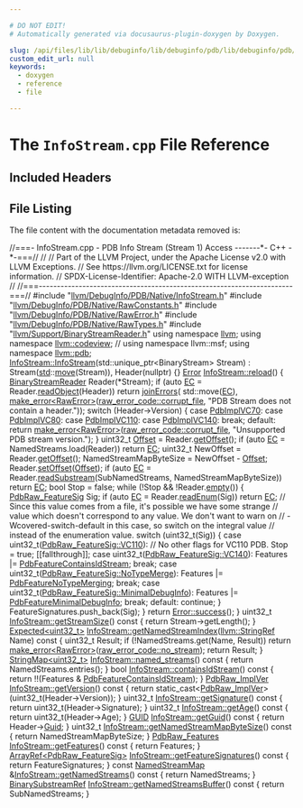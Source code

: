```yaml
---

# DO NOT EDIT!
# Automatically generated via docusaurus-plugin-doxygen by Doxygen.

slug: /api/files/lib/lib/debuginfo/lib/debuginfo/pdb/lib/debuginfo/pdb/native/infostream-cpp
custom_edit_url: null
keywords:
  - doxygen
  - reference
  - file

---
```





# The `InfoStream.cpp` File Reference

<DoxygenPage pluginConfig={pluginConfig}>



## Included Headers

<IncludesList>
<IncludesListItem
  filePath="llvm/DebugInfo/PDB/Native/InfoStream.h"
  permalink="/docs/api/files/include/include/llvm/include/llvm/debuginfo/include/llvm/debuginfo/pdb/include/llvm/debuginfo/pdb/native/infostream-h"
  isLocal="true" />
<IncludesListItem
  filePath="llvm/DebugInfo/PDB/Native/RawConstants.h"
  permalink="/docs/api/files/include/include/llvm/include/llvm/debuginfo/include/llvm/debuginfo/pdb/include/llvm/debuginfo/pdb/native/rawconstants-h"
  isLocal="true" />
<IncludesListItem
  filePath="llvm/DebugInfo/PDB/Native/RawError.h"
  permalink="/docs/api/files/include/include/llvm/include/llvm/debuginfo/include/llvm/debuginfo/pdb/include/llvm/debuginfo/pdb/native/rawerror-h"
  isLocal="true" />
<IncludesListItem
  filePath="llvm/DebugInfo/PDB/Native/RawTypes.h"
  permalink="/docs/api/files/include/include/llvm/include/llvm/debuginfo/include/llvm/debuginfo/pdb/include/llvm/debuginfo/pdb/native/rawtypes-h"
  isLocal="true" />
<IncludesListItem
  filePath="llvm/Support/BinaryStreamReader.h"
  permalink="/docs/api/files/include/include/llvm/include/llvm/support/binarystreamreader-h"
  isLocal="true" />
</IncludesList>


## File Listing

The file content with the documentation metadata removed is:

<ProgramListing>

<Link id="l00001" /><CodeLine lineNumber="1"><span class="doxyHighlightComment">//===- InfoStream.cpp - PDB Info Stream (Stream 1) Access -------&#42;- C++ -&#42;-===//</span></CodeLine>
<Link id="l00002" /><CodeLine lineNumber="2"><span class="doxyHighlightComment">//</span></CodeLine>
<Link id="l00003" /><CodeLine lineNumber="3"><span class="doxyHighlightComment">// Part of the LLVM Project, under the Apache License v2.0 with LLVM Exceptions.</span></CodeLine>
<Link id="l00004" /><CodeLine lineNumber="4"><span class="doxyHighlightComment">// See https://llvm.org/LICENSE.txt for license information.</span></CodeLine>
<Link id="l00005" /><CodeLine lineNumber="5"><span class="doxyHighlightComment">// SPDX-License-Identifier: Apache-2.0 WITH LLVM-exception</span></CodeLine>
<Link id="l00006" /><CodeLine lineNumber="6"><span class="doxyHighlightComment">//</span></CodeLine>
<Link id="l00007" /><CodeLine lineNumber="7"><span class="doxyHighlightComment">//===----------------------------------------------------------------------===//</span></CodeLine>
<Link id="l00008" /><CodeLine lineNumber="8"></CodeLine>
<Link id="l00009" /><CodeLine lineNumber="9"><span class="doxyHighlightPreprocessor">#include &quot;<a href="/docs/api/files/include/include/llvm/include/llvm/debuginfo/include/llvm/debuginfo/pdb/include/llvm/debuginfo/pdb/native/infostream-h">llvm/DebugInfo/PDB/Native/InfoStream.h</a>&quot;</span></CodeLine>
<Link id="l00010" /><CodeLine lineNumber="10"><span class="doxyHighlightPreprocessor">#include &quot;<a href="/docs/api/files/include/include/llvm/include/llvm/debuginfo/include/llvm/debuginfo/pdb/include/llvm/debuginfo/pdb/native/rawconstants-h">llvm/DebugInfo/PDB/Native/RawConstants.h</a>&quot;</span></CodeLine>
<Link id="l00011" /><CodeLine lineNumber="11"><span class="doxyHighlightPreprocessor">#include &quot;<a href="/docs/api/files/include/include/llvm/include/llvm/debuginfo/include/llvm/debuginfo/pdb/include/llvm/debuginfo/pdb/native/rawerror-h">llvm/DebugInfo/PDB/Native/RawError.h</a>&quot;</span></CodeLine>
<Link id="l00012" /><CodeLine lineNumber="12"><span class="doxyHighlightPreprocessor">#include &quot;<a href="/docs/api/files/include/include/llvm/include/llvm/debuginfo/include/llvm/debuginfo/pdb/include/llvm/debuginfo/pdb/native/rawtypes-h">llvm/DebugInfo/PDB/Native/RawTypes.h</a>&quot;</span></CodeLine>
<Link id="l00013" /><CodeLine lineNumber="13"><span class="doxyHighlightPreprocessor">#include &quot;<a href="/docs/api/files/include/include/llvm/include/llvm/support/binarystreamreader-h">llvm/Support/BinaryStreamReader.h</a>&quot;</span></CodeLine>
<Link id="l00014" /><CodeLine lineNumber="14"></CodeLine>
<Link id="l00015" /><CodeLine lineNumber="15"><span class="doxyHighlightKeyword">using namespace </span><span class="doxyHighlight"><a href="/docs/api/namespaces/llvm">llvm</a>;</span></CodeLine>
<Link id="l00016" /><CodeLine lineNumber="16"><span class="doxyHighlightKeyword">using namespace </span><span class="doxyHighlight"><a href="/docs/api/namespaces/llvm/codeview">llvm::codeview</a>;</span></CodeLine>
<Link id="l00017" /><CodeLine lineNumber="17"><span class="doxyHighlightComment">// using namespace llvm::msf;</span></CodeLine>
<Link id="l00018" /><CodeLine lineNumber="18"><span class="doxyHighlightKeyword">using namespace </span><span class="doxyHighlight"><a href="/docs/api/namespaces/llvm/pdb">llvm::pdb</a>;</span></CodeLine>
<Link id="l00019" /><CodeLine lineNumber="19"></CodeLine>
<Link id="l00020" /><CodeLine lineNumber="20" lineLink="/docs/api/classes/llvm/pdb/infostream/#aa7a8d2b43c9981cf2dfc6b0cb58de119"><span class="doxyHighlight"><a href="/docs/api/classes/llvm/pdb/infostream/#aa7a8d2b43c9981cf2dfc6b0cb58de119">InfoStream::InfoStream</a>(std::unique&#95;ptr&lt;BinaryStream&gt; Stream)</span></CodeLine>
<Link id="l00021" /><CodeLine lineNumber="21"><span class="doxyHighlight">    : Stream(<a href="/docs/api/namespaces/std">std</a>::<a href="/docs/api/namespaces/llvm/#abfc9c7ecf70f66901e439f7c04ef3dbb">move</a>(Stream)), Header(nullptr) &#123;&#125;</span></CodeLine>
<Link id="l00022" /><CodeLine lineNumber="22"></CodeLine>
<Link id="l00023" /><CodeLine lineNumber="23" lineLink="/docs/api/classes/llvm/pdb/infostream/#a8061dd23eb1daa95b6fca9bf53dad3a5"><span class="doxyHighlight"><a href="/docs/api/classes/llvm/error">Error</a> <a href="/docs/api/classes/llvm/pdb/infostream/#a8061dd23eb1daa95b6fca9bf53dad3a5">InfoStream::reload</a>() &#123;</span></CodeLine>
<Link id="l00024" /><CodeLine lineNumber="24"><span class="doxyHighlight">  <a href="/docs/api/classes/llvm/binarystreamreader">BinaryStreamReader</a> Reader(&#42;Stream);</span></CodeLine>
<Link id="l00025" /><CodeLine lineNumber="25"></CodeLine>
<Link id="l00026" /><CodeLine lineNumber="26"><span class="doxyHighlight">  </span><span class="doxyHighlightKeywordFlow">if</span><span class="doxyHighlight"> (</span><span class="doxyHighlightKeyword">auto</span><span class="doxyHighlight"> <a href="/docs/api/namespaces/llvm/codeview/#a2e1cbb0e2bd7a35ed99c31853dc45374a3fd6b696867d70225deda7868308679b">EC</a> = Reader.<a href="/docs/api/classes/llvm/binarystreamreader/#a07e25e055f92f545f94821c4a3cbded8">readObject</a>(Header))</span></CodeLine>
<Link id="l00027" /><CodeLine lineNumber="27"><span class="doxyHighlight">    </span><span class="doxyHighlightKeywordFlow">return</span><span class="doxyHighlight"> <a href="/docs/api/namespaces/llvm/#a71210b99d2ef87236d8505c1771a7ab1">joinErrors</a>(</span></CodeLine>
<Link id="l00028" /><CodeLine lineNumber="28"><span class="doxyHighlight">        std::move(<a href="/docs/api/namespaces/llvm/codeview/#a2e1cbb0e2bd7a35ed99c31853dc45374a3fd6b696867d70225deda7868308679b">EC</a>),</span></CodeLine>
<Link id="l00029" /><CodeLine lineNumber="29"><span class="doxyHighlight">        <a href="/docs/api/namespaces/llvm/#a9999bd897fc8a1648bd69b36fee2d357">make&#95;error&lt;RawError&gt;</a>(<a href="/docs/api/namespaces/llvm/pdb/#a573bcbbea76b4d72b33de1e392cc14aea8c4fdeb9f0256322a364cd1347a6ffd6">raw&#95;error&#95;code::corrupt&#95;file</a>,</span></CodeLine>
<Link id="l00030" /><CodeLine lineNumber="30"><span class="doxyHighlight">                             </span><span class="doxyHighlightStringLiteral">&quot;PDB Stream does not contain a header.&quot;</span><span class="doxyHighlight">));</span></CodeLine>
<Link id="l00031" /><CodeLine lineNumber="31"></CodeLine>
<Link id="l00032" /><CodeLine lineNumber="32"><span class="doxyHighlight">  </span><span class="doxyHighlightKeywordFlow">switch</span><span class="doxyHighlight"> (Header-&gt;Version) &#123;</span></CodeLine>
<Link id="l00033" /><CodeLine lineNumber="33"><span class="doxyHighlight">  </span><span class="doxyHighlightKeywordFlow">case</span><span class="doxyHighlight"> <a href="/docs/api/namespaces/llvm/pdb/#ad17ec0f543b59c53c2661bea8c3b927ea0100542a7c938adb43d4b979331bbcb5">PdbImplVC70</a>:</span></CodeLine>
<Link id="l00034" /><CodeLine lineNumber="34"><span class="doxyHighlight">  </span><span class="doxyHighlightKeywordFlow">case</span><span class="doxyHighlight"> <a href="/docs/api/namespaces/llvm/pdb/#ad17ec0f543b59c53c2661bea8c3b927eae331f6be7b6e4078f194ae15dac03f51">PdbImplVC80</a>:</span></CodeLine>
<Link id="l00035" /><CodeLine lineNumber="35"><span class="doxyHighlight">  </span><span class="doxyHighlightKeywordFlow">case</span><span class="doxyHighlight"> <a href="/docs/api/namespaces/llvm/pdb/#ad17ec0f543b59c53c2661bea8c3b927eafcbe56d20b3e5fd6ca2844aba0ef00bb">PdbImplVC110</a>:</span></CodeLine>
<Link id="l00036" /><CodeLine lineNumber="36"><span class="doxyHighlight">  </span><span class="doxyHighlightKeywordFlow">case</span><span class="doxyHighlight"> <a href="/docs/api/namespaces/llvm/pdb/#ad17ec0f543b59c53c2661bea8c3b927eaa177009c6d59129a5c452042096ccf25">PdbImplVC140</a>:</span></CodeLine>
<Link id="l00037" /><CodeLine lineNumber="37"><span class="doxyHighlight">    </span><span class="doxyHighlightKeywordFlow">break</span><span class="doxyHighlight">;</span></CodeLine>
<Link id="l00038" /><CodeLine lineNumber="38"><span class="doxyHighlight">  </span><span class="doxyHighlightKeywordFlow">default</span><span class="doxyHighlight">:</span></CodeLine>
<Link id="l00039" /><CodeLine lineNumber="39"><span class="doxyHighlight">    </span><span class="doxyHighlightKeywordFlow">return</span><span class="doxyHighlight"> <a href="/docs/api/namespaces/llvm/#a9999bd897fc8a1648bd69b36fee2d357">make&#95;error&lt;RawError&gt;</a>(<a href="/docs/api/namespaces/llvm/pdb/#a573bcbbea76b4d72b33de1e392cc14aea8c4fdeb9f0256322a364cd1347a6ffd6">raw&#95;error&#95;code::corrupt&#95;file</a>,</span></CodeLine>
<Link id="l00040" /><CodeLine lineNumber="40"><span class="doxyHighlight">                                </span><span class="doxyHighlightStringLiteral">&quot;Unsupported PDB stream version.&quot;</span><span class="doxyHighlight">);</span></CodeLine>
<Link id="l00041" /><CodeLine lineNumber="41"><span class="doxyHighlight">  &#125;</span></CodeLine>
<Link id="l00042" /><CodeLine lineNumber="42"></CodeLine>
<Link id="l00043" /><CodeLine lineNumber="43"><span class="doxyHighlight">  uint32&#95;t <a href="/docs/api/namespaces/llvm/pdb/#ac10322dc19a928c2dbb83ec9689dc23cadfd0a82c4bf37b1e90b690a22a20692e">Offset</a> = Reader.<a href="/docs/api/classes/llvm/binarystreamreader/#aa132a8414842bf6ee8325fb27fc531f1">getOffset</a>();</span></CodeLine>
<Link id="l00044" /><CodeLine lineNumber="44"><span class="doxyHighlight">  </span><span class="doxyHighlightKeywordFlow">if</span><span class="doxyHighlight"> (</span><span class="doxyHighlightKeyword">auto</span><span class="doxyHighlight"> <a href="/docs/api/namespaces/llvm/codeview/#a2e1cbb0e2bd7a35ed99c31853dc45374a3fd6b696867d70225deda7868308679b">EC</a> = NamedStreams.load(Reader))</span></CodeLine>
<Link id="l00045" /><CodeLine lineNumber="45"><span class="doxyHighlight">    </span><span class="doxyHighlightKeywordFlow">return</span><span class="doxyHighlight"> <a href="/docs/api/namespaces/llvm/codeview/#a2e1cbb0e2bd7a35ed99c31853dc45374a3fd6b696867d70225deda7868308679b">EC</a>;</span></CodeLine>
<Link id="l00046" /><CodeLine lineNumber="46"><span class="doxyHighlight">  uint32&#95;t NewOffset = Reader.<a href="/docs/api/classes/llvm/binarystreamreader/#aa132a8414842bf6ee8325fb27fc531f1">getOffset</a>();</span></CodeLine>
<Link id="l00047" /><CodeLine lineNumber="47"><span class="doxyHighlight">  NamedStreamMapByteSize = NewOffset - <a href="/docs/api/namespaces/llvm/pdb/#ac10322dc19a928c2dbb83ec9689dc23cadfd0a82c4bf37b1e90b690a22a20692e">Offset</a>;</span></CodeLine>
<Link id="l00048" /><CodeLine lineNumber="48"></CodeLine>
<Link id="l00049" /><CodeLine lineNumber="49"><span class="doxyHighlight">  Reader.<a href="/docs/api/classes/llvm/binarystreamreader/#ab56b001a0bd245c9e73972be0ac5d593">setOffset</a>(<a href="/docs/api/namespaces/llvm/pdb/#ac10322dc19a928c2dbb83ec9689dc23cadfd0a82c4bf37b1e90b690a22a20692e">Offset</a>);</span></CodeLine>
<Link id="l00050" /><CodeLine lineNumber="50"><span class="doxyHighlight">  </span><span class="doxyHighlightKeywordFlow">if</span><span class="doxyHighlight"> (</span><span class="doxyHighlightKeyword">auto</span><span class="doxyHighlight"> <a href="/docs/api/namespaces/llvm/codeview/#a2e1cbb0e2bd7a35ed99c31853dc45374a3fd6b696867d70225deda7868308679b">EC</a> = Reader.<a href="/docs/api/classes/llvm/binarystreamreader/#a520983e8f7f744a446b4b6501d6ccb03">readSubstream</a>(SubNamedStreams, NamedStreamMapByteSize))</span></CodeLine>
<Link id="l00051" /><CodeLine lineNumber="51"><span class="doxyHighlight">    </span><span class="doxyHighlightKeywordFlow">return</span><span class="doxyHighlight"> <a href="/docs/api/namespaces/llvm/codeview/#a2e1cbb0e2bd7a35ed99c31853dc45374a3fd6b696867d70225deda7868308679b">EC</a>;</span></CodeLine>
<Link id="l00052" /><CodeLine lineNumber="52"></CodeLine>
<Link id="l00053" /><CodeLine lineNumber="53"><span class="doxyHighlight">  </span><span class="doxyHighlightKeywordType">bool</span><span class="doxyHighlight"> Stop = </span><span class="doxyHighlightKeyword">false</span><span class="doxyHighlight">;</span></CodeLine>
<Link id="l00054" /><CodeLine lineNumber="54"><span class="doxyHighlight">  </span><span class="doxyHighlightKeywordFlow">while</span><span class="doxyHighlight"> (!Stop &amp;&amp; !Reader.<a href="/docs/api/classes/llvm/binarystreamreader/#a85689faff97c850c60750cc7c365dba2">empty</a>()) &#123;</span></CodeLine>
<Link id="l00055" /><CodeLine lineNumber="55"><span class="doxyHighlight">    <a href="/docs/api/namespaces/llvm/pdb/#a86e0553e34d25c1eba47da3234b144f7">PdbRaw&#95;FeatureSig</a> Sig;</span></CodeLine>
<Link id="l00056" /><CodeLine lineNumber="56"><span class="doxyHighlight">    </span><span class="doxyHighlightKeywordFlow">if</span><span class="doxyHighlight"> (</span><span class="doxyHighlightKeyword">auto</span><span class="doxyHighlight"> <a href="/docs/api/namespaces/llvm/codeview/#a2e1cbb0e2bd7a35ed99c31853dc45374a3fd6b696867d70225deda7868308679b">EC</a> = Reader.<a href="/docs/api/classes/llvm/binarystreamreader/#a6a4349bd091677944d67764f80b6fbe0">readEnum</a>(Sig))</span></CodeLine>
<Link id="l00057" /><CodeLine lineNumber="57"><span class="doxyHighlight">      </span><span class="doxyHighlightKeywordFlow">return</span><span class="doxyHighlight"> <a href="/docs/api/namespaces/llvm/codeview/#a2e1cbb0e2bd7a35ed99c31853dc45374a3fd6b696867d70225deda7868308679b">EC</a>;</span></CodeLine>
<Link id="l00058" /><CodeLine lineNumber="58"><span class="doxyHighlight">    </span><span class="doxyHighlightComment">// Since this value comes from a file, it&#39;s possible we have some strange</span></CodeLine>
<Link id="l00059" /><CodeLine lineNumber="59"><span class="doxyHighlight">    </span><span class="doxyHighlightComment">// value which doesn&#39;t correspond to any value.  We don&#39;t want to warn on</span></CodeLine>
<Link id="l00060" /><CodeLine lineNumber="60"><span class="doxyHighlight">    </span><span class="doxyHighlightComment">// -Wcovered-switch-default in this case, so switch on the integral value</span></CodeLine>
<Link id="l00061" /><CodeLine lineNumber="61"><span class="doxyHighlight">    </span><span class="doxyHighlightComment">// instead of the enumeration value.</span></CodeLine>
<Link id="l00062" /><CodeLine lineNumber="62"><span class="doxyHighlight">    </span><span class="doxyHighlightKeywordFlow">switch</span><span class="doxyHighlight"> (uint32&#95;t(Sig)) &#123;</span></CodeLine>
<Link id="l00063" /><CodeLine lineNumber="63"><span class="doxyHighlight">    </span><span class="doxyHighlightKeywordFlow">case</span><span class="doxyHighlight"> uint32&#95;t(<a href="/docs/api/namespaces/llvm/pdb/#a86e0553e34d25c1eba47da3234b144f7a8a67e6b6705f4a011838a8242242e35f">PdbRaw&#95;FeatureSig::VC110</a>):</span></CodeLine>
<Link id="l00064" /><CodeLine lineNumber="64"><span class="doxyHighlight">      </span><span class="doxyHighlightComment">// No other flags for VC110 PDB.</span></CodeLine>
<Link id="l00065" /><CodeLine lineNumber="65"><span class="doxyHighlight">      Stop = </span><span class="doxyHighlightKeyword">true</span><span class="doxyHighlight">;</span></CodeLine>
<Link id="l00066" /><CodeLine lineNumber="66"><span class="doxyHighlight">      &#91;&#91;fallthrough&#93;&#93;;</span></CodeLine>
<Link id="l00067" /><CodeLine lineNumber="67"><span class="doxyHighlight">    </span><span class="doxyHighlightKeywordFlow">case</span><span class="doxyHighlight"> uint32&#95;t(<a href="/docs/api/namespaces/llvm/pdb/#a86e0553e34d25c1eba47da3234b144f7a090d36009ce4ca0698bae2c1abba7be9">PdbRaw&#95;FeatureSig::VC140</a>):</span></CodeLine>
<Link id="l00068" /><CodeLine lineNumber="68"><span class="doxyHighlight">      Features |= <a href="/docs/api/namespaces/llvm/pdb/#a731e4835a2b752a938539925fcb0e1b9afbfc37c08fe887d54debc46ca8da1f48">PdbFeatureContainsIdStream</a>;</span></CodeLine>
<Link id="l00069" /><CodeLine lineNumber="69"><span class="doxyHighlight">      </span><span class="doxyHighlightKeywordFlow">break</span><span class="doxyHighlight">;</span></CodeLine>
<Link id="l00070" /><CodeLine lineNumber="70"><span class="doxyHighlight">    </span><span class="doxyHighlightKeywordFlow">case</span><span class="doxyHighlight"> uint32&#95;t(<a href="/docs/api/namespaces/llvm/pdb/#a86e0553e34d25c1eba47da3234b144f7ae4236c942ccac2d6cbb6fdb330d5a67d">PdbRaw&#95;FeatureSig::NoTypeMerge</a>):</span></CodeLine>
<Link id="l00071" /><CodeLine lineNumber="71"><span class="doxyHighlight">      Features |= <a href="/docs/api/namespaces/llvm/pdb/#a731e4835a2b752a938539925fcb0e1b9a90c22b2f525ea871e1e7e2c081ff6609">PdbFeatureNoTypeMerging</a>;</span></CodeLine>
<Link id="l00072" /><CodeLine lineNumber="72"><span class="doxyHighlight">      </span><span class="doxyHighlightKeywordFlow">break</span><span class="doxyHighlight">;</span></CodeLine>
<Link id="l00073" /><CodeLine lineNumber="73"><span class="doxyHighlight">    </span><span class="doxyHighlightKeywordFlow">case</span><span class="doxyHighlight"> uint32&#95;t(<a href="/docs/api/namespaces/llvm/pdb/#a86e0553e34d25c1eba47da3234b144f7ac04233006ecdd96147cf1c91ef59a36a">PdbRaw&#95;FeatureSig::MinimalDebugInfo</a>):</span></CodeLine>
<Link id="l00074" /><CodeLine lineNumber="74"><span class="doxyHighlight">      Features |= <a href="/docs/api/namespaces/llvm/pdb/#a731e4835a2b752a938539925fcb0e1b9a5bbdcc60da267e84d84622f76b4f201d">PdbFeatureMinimalDebugInfo</a>;</span></CodeLine>
<Link id="l00075" /><CodeLine lineNumber="75"><span class="doxyHighlight">      </span><span class="doxyHighlightKeywordFlow">break</span><span class="doxyHighlight">;</span></CodeLine>
<Link id="l00076" /><CodeLine lineNumber="76"><span class="doxyHighlight">    </span><span class="doxyHighlightKeywordFlow">default</span><span class="doxyHighlight">:</span></CodeLine>
<Link id="l00077" /><CodeLine lineNumber="77"><span class="doxyHighlight">      </span><span class="doxyHighlightKeywordFlow">continue</span><span class="doxyHighlight">;</span></CodeLine>
<Link id="l00078" /><CodeLine lineNumber="78"><span class="doxyHighlight">    &#125;</span></CodeLine>
<Link id="l00079" /><CodeLine lineNumber="79"><span class="doxyHighlight">    FeatureSignatures.push&#95;back(Sig);</span></CodeLine>
<Link id="l00080" /><CodeLine lineNumber="80"><span class="doxyHighlight">  &#125;</span></CodeLine>
<Link id="l00081" /><CodeLine lineNumber="81"><span class="doxyHighlight">  </span><span class="doxyHighlightKeywordFlow">return</span><span class="doxyHighlight"> <a href="/docs/api/classes/llvm/error/#a4dfd0813c3d0e0a30439b5a3e9196b59">Error::success</a>();</span></CodeLine>
<Link id="l00082" /><CodeLine lineNumber="82"><span class="doxyHighlight">&#125;</span></CodeLine>
<Link id="l00083" /><CodeLine lineNumber="83"></CodeLine>
<Link id="l00084" /><CodeLine lineNumber="84" lineLink="/docs/api/classes/llvm/pdb/infostream/#a979d9b45c95be9e83a85b9b45348f64a"><span class="doxyHighlight">uint32&#95;t <a href="/docs/api/classes/llvm/pdb/infostream/#a979d9b45c95be9e83a85b9b45348f64a">InfoStream::getStreamSize</a>()</span><span class="doxyHighlightKeyword"> const </span><span class="doxyHighlight">&#123; </span><span class="doxyHighlightKeywordFlow">return</span><span class="doxyHighlight"> Stream-&gt;getLength(); &#125;</span></CodeLine>
<Link id="l00085" /><CodeLine lineNumber="85"></CodeLine>
<Link id="l00086" /><CodeLine lineNumber="86" lineLink="/docs/api/classes/llvm/pdb/infostream/#a3b3736e1c60ef1ec526cc0c3ebe907f3"><span class="doxyHighlight"><a href="/docs/api/classes/llvm/expected">Expected&lt;uint32&#95;t&gt;</a> <a href="/docs/api/classes/llvm/pdb/infostream/#a3b3736e1c60ef1ec526cc0c3ebe907f3">InfoStream::getNamedStreamIndex</a>(<a href="/docs/api/classes/llvm/stringref">llvm::StringRef</a> Name)</span><span class="doxyHighlightKeyword"> const </span><span class="doxyHighlight">&#123;</span></CodeLine>
<Link id="l00087" /><CodeLine lineNumber="87"><span class="doxyHighlight">  uint32&#95;t Result;</span></CodeLine>
<Link id="l00088" /><CodeLine lineNumber="88"><span class="doxyHighlight">  </span><span class="doxyHighlightKeywordFlow">if</span><span class="doxyHighlight"> (!NamedStreams.get(Name, Result))</span></CodeLine>
<Link id="l00089" /><CodeLine lineNumber="89"><span class="doxyHighlight">    </span><span class="doxyHighlightKeywordFlow">return</span><span class="doxyHighlight"> <a href="/docs/api/namespaces/llvm/#a9999bd897fc8a1648bd69b36fee2d357">make&#95;error&lt;RawError&gt;</a>(<a href="/docs/api/namespaces/llvm/pdb/#a573bcbbea76b4d72b33de1e392cc14aea881999a844c0bb1ee62b8bd1b29e60bb">raw&#95;error&#95;code::no&#95;stream</a>);</span></CodeLine>
<Link id="l00090" /><CodeLine lineNumber="90"><span class="doxyHighlight">  </span><span class="doxyHighlightKeywordFlow">return</span><span class="doxyHighlight"> Result;</span></CodeLine>
<Link id="l00091" /><CodeLine lineNumber="91"><span class="doxyHighlight">&#125;</span></CodeLine>
<Link id="l00092" /><CodeLine lineNumber="92"></CodeLine>
<Link id="l00093" /><CodeLine lineNumber="93" lineLink="/docs/api/classes/llvm/pdb/infostream/#ada7b9b28c16feb0ff844e9bd119c8ff6"><span class="doxyHighlight"><a href="/docs/api/classes/llvm/stringmap">StringMap&lt;uint32&#95;t&gt;</a> <a href="/docs/api/classes/llvm/pdb/infostream/#ada7b9b28c16feb0ff844e9bd119c8ff6">InfoStream::named&#95;streams</a>()</span><span class="doxyHighlightKeyword"> const </span><span class="doxyHighlight">&#123;</span></CodeLine>
<Link id="l00094" /><CodeLine lineNumber="94"><span class="doxyHighlight">  </span><span class="doxyHighlightKeywordFlow">return</span><span class="doxyHighlight"> NamedStreams.entries();</span></CodeLine>
<Link id="l00095" /><CodeLine lineNumber="95"><span class="doxyHighlight">&#125;</span></CodeLine>
<Link id="l00096" /><CodeLine lineNumber="96"></CodeLine>
<Link id="l00097" /><CodeLine lineNumber="97" lineLink="/docs/api/classes/llvm/pdb/infostream/#ac5c4e2e4cc5de604553e9fa9afe8d5ab"><span class="doxyHighlightKeywordType">bool</span><span class="doxyHighlight"> <a href="/docs/api/classes/llvm/pdb/infostream/#ac5c4e2e4cc5de604553e9fa9afe8d5ab">InfoStream::containsIdStream</a>()</span><span class="doxyHighlightKeyword"> const </span><span class="doxyHighlight">&#123;</span></CodeLine>
<Link id="l00098" /><CodeLine lineNumber="98"><span class="doxyHighlight">  </span><span class="doxyHighlightKeywordFlow">return</span><span class="doxyHighlight"> !!(Features &amp; <a href="/docs/api/namespaces/llvm/pdb/#a731e4835a2b752a938539925fcb0e1b9afbfc37c08fe887d54debc46ca8da1f48">PdbFeatureContainsIdStream</a>);</span></CodeLine>
<Link id="l00099" /><CodeLine lineNumber="99"><span class="doxyHighlight">&#125;</span></CodeLine>
<Link id="l00100" /><CodeLine lineNumber="100"></CodeLine>
<Link id="l00101" /><CodeLine lineNumber="101" lineLink="/docs/api/classes/llvm/pdb/infostream/#add6cd1bf38c9858b9d194bd1d437ef1c"><span class="doxyHighlight"><a href="/docs/api/namespaces/llvm/pdb/#ad17ec0f543b59c53c2661bea8c3b927e">PdbRaw&#95;ImplVer</a> <a href="/docs/api/classes/llvm/pdb/infostream/#add6cd1bf38c9858b9d194bd1d437ef1c">InfoStream::getVersion</a>()</span><span class="doxyHighlightKeyword"> const </span><span class="doxyHighlight">&#123;</span></CodeLine>
<Link id="l00102" /><CodeLine lineNumber="102"><span class="doxyHighlight">  </span><span class="doxyHighlightKeywordFlow">return</span><span class="doxyHighlight"> </span><span class="doxyHighlightKeyword">static&#95;cast&lt;</span><span class="doxyHighlight"><a href="/docs/api/namespaces/llvm/pdb/#ad17ec0f543b59c53c2661bea8c3b927e">PdbRaw&#95;ImplVer</a></span><span class="doxyHighlightKeyword">&gt;</span><span class="doxyHighlight">(uint32&#95;t(Header-&gt;Version));</span></CodeLine>
<Link id="l00103" /><CodeLine lineNumber="103"><span class="doxyHighlight">&#125;</span></CodeLine>
<Link id="l00104" /><CodeLine lineNumber="104"></CodeLine>
<Link id="l00105" /><CodeLine lineNumber="105" lineLink="/docs/api/classes/llvm/pdb/infostream/#af6ab39347be7115e7a6b32bd8cb3b131"><span class="doxyHighlight">uint32&#95;t <a href="/docs/api/classes/llvm/pdb/infostream/#af6ab39347be7115e7a6b32bd8cb3b131">InfoStream::getSignature</a>()</span><span class="doxyHighlightKeyword"> const </span><span class="doxyHighlight">&#123;</span></CodeLine>
<Link id="l00106" /><CodeLine lineNumber="106"><span class="doxyHighlight">  </span><span class="doxyHighlightKeywordFlow">return</span><span class="doxyHighlight"> uint32&#95;t(Header-&gt;Signature);</span></CodeLine>
<Link id="l00107" /><CodeLine lineNumber="107"><span class="doxyHighlight">&#125;</span></CodeLine>
<Link id="l00108" /><CodeLine lineNumber="108"></CodeLine>
<Link id="l00109" /><CodeLine lineNumber="109" lineLink="/docs/api/classes/llvm/pdb/infostream/#ad1666f7d3579e63b7f61a24ed890dff9"><span class="doxyHighlight">uint32&#95;t <a href="/docs/api/classes/llvm/pdb/infostream/#ad1666f7d3579e63b7f61a24ed890dff9">InfoStream::getAge</a>()</span><span class="doxyHighlightKeyword"> const </span><span class="doxyHighlight">&#123; </span><span class="doxyHighlightKeywordFlow">return</span><span class="doxyHighlight"> uint32&#95;t(Header-&gt;Age); &#125;</span></CodeLine>
<Link id="l00110" /><CodeLine lineNumber="110"></CodeLine>
<Link id="l00111" /><CodeLine lineNumber="111" lineLink="/docs/api/classes/llvm/pdb/infostream/#a215c9258f8499d85fb4655287822194f"><span class="doxyHighlight"><a href="/docs/api/structs/llvm/codeview/guid">GUID</a> <a href="/docs/api/classes/llvm/pdb/infostream/#a215c9258f8499d85fb4655287822194f">InfoStream::getGuid</a>()</span><span class="doxyHighlightKeyword"> const </span><span class="doxyHighlight">&#123; </span><span class="doxyHighlightKeywordFlow">return</span><span class="doxyHighlight"> Header-&gt;<a href="/docs/api/structs/llvm/codeview/guid/#a3f8c8ef2f399797cb0193401350c1409">Guid</a>; &#125;</span></CodeLine>
<Link id="l00112" /><CodeLine lineNumber="112"></CodeLine>
<Link id="l00113" /><CodeLine lineNumber="113" lineLink="/docs/api/classes/llvm/pdb/infostream/#adc5f56fdf2dcd80a15e2eb1a5efc3422"><span class="doxyHighlight">uint32&#95;t <a href="/docs/api/classes/llvm/pdb/infostream/#adc5f56fdf2dcd80a15e2eb1a5efc3422">InfoStream::getNamedStreamMapByteSize</a>()</span><span class="doxyHighlightKeyword"> const </span><span class="doxyHighlight">&#123;</span></CodeLine>
<Link id="l00114" /><CodeLine lineNumber="114"><span class="doxyHighlight">  </span><span class="doxyHighlightKeywordFlow">return</span><span class="doxyHighlight"> NamedStreamMapByteSize;</span></CodeLine>
<Link id="l00115" /><CodeLine lineNumber="115"><span class="doxyHighlight">&#125;</span></CodeLine>
<Link id="l00116" /><CodeLine lineNumber="116"></CodeLine>
<Link id="l00117" /><CodeLine lineNumber="117" lineLink="/docs/api/classes/llvm/pdb/infostream/#aaf59022d793e257b64d744cf63645762"><span class="doxyHighlight"><a href="/docs/api/namespaces/llvm/pdb/#a731e4835a2b752a938539925fcb0e1b9">PdbRaw&#95;Features</a> <a href="/docs/api/classes/llvm/pdb/infostream/#aaf59022d793e257b64d744cf63645762">InfoStream::getFeatures</a>()</span><span class="doxyHighlightKeyword"> const </span><span class="doxyHighlight">&#123; </span><span class="doxyHighlightKeywordFlow">return</span><span class="doxyHighlight"> Features; &#125;</span></CodeLine>
<Link id="l00118" /><CodeLine lineNumber="118"></CodeLine>
<Link id="l00119" /><CodeLine lineNumber="119" lineLink="/docs/api/classes/llvm/pdb/infostream/#a7c5cab674be61641fabfbdebcd046050"><span class="doxyHighlight"><a href="/docs/api/classes/llvm/arrayref">ArrayRef&lt;PdbRaw&#95;FeatureSig&gt;</a> <a href="/docs/api/classes/llvm/pdb/infostream/#a7c5cab674be61641fabfbdebcd046050">InfoStream::getFeatureSignatures</a>()</span><span class="doxyHighlightKeyword"> const </span><span class="doxyHighlight">&#123;</span></CodeLine>
<Link id="l00120" /><CodeLine lineNumber="120"><span class="doxyHighlight">  </span><span class="doxyHighlightKeywordFlow">return</span><span class="doxyHighlight"> FeatureSignatures;</span></CodeLine>
<Link id="l00121" /><CodeLine lineNumber="121"><span class="doxyHighlight">&#125;</span></CodeLine>
<Link id="l00122" /><CodeLine lineNumber="122"></CodeLine>
<Link id="l00123" /><CodeLine lineNumber="123" lineLink="/docs/api/classes/llvm/pdb/infostream/#a9aebec569be9f2de75a8880902bb8179"><span class="doxyHighlightKeyword">const</span><span class="doxyHighlight"> <a href="/docs/api/classes/llvm/pdb/namedstreammap">NamedStreamMap</a> &amp;<a href="/docs/api/classes/llvm/pdb/infostream/#a9aebec569be9f2de75a8880902bb8179">InfoStream::getNamedStreams</a>()</span><span class="doxyHighlightKeyword"> const </span><span class="doxyHighlight">&#123;</span></CodeLine>
<Link id="l00124" /><CodeLine lineNumber="124"><span class="doxyHighlight">  </span><span class="doxyHighlightKeywordFlow">return</span><span class="doxyHighlight"> NamedStreams;</span></CodeLine>
<Link id="l00125" /><CodeLine lineNumber="125"><span class="doxyHighlight">&#125;</span></CodeLine>
<Link id="l00126" /><CodeLine lineNumber="126"></CodeLine>
<Link id="l00127" /><CodeLine lineNumber="127" lineLink="/docs/api/classes/llvm/pdb/infostream/#afe665fc28c70d1e4dbc57a2dca665fc5"><span class="doxyHighlight"><a href="/docs/api/structs/llvm/binarysubstreamref">BinarySubstreamRef</a> <a href="/docs/api/classes/llvm/pdb/infostream/#afe665fc28c70d1e4dbc57a2dca665fc5">InfoStream::getNamedStreamsBuffer</a>()</span><span class="doxyHighlightKeyword"> const </span><span class="doxyHighlight">&#123;</span></CodeLine>
<Link id="l00128" /><CodeLine lineNumber="128"><span class="doxyHighlight">  </span><span class="doxyHighlightKeywordFlow">return</span><span class="doxyHighlight"> SubNamedStreams;</span></CodeLine>
<Link id="l00129" /><CodeLine lineNumber="129"><span class="doxyHighlight">&#125;</span></CodeLine>

</ProgramListing>


</DoxygenPage>
